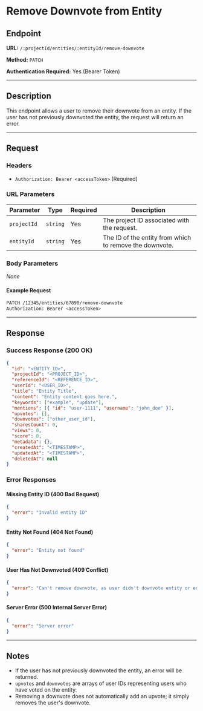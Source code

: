 
# Remove Downvote from Entity

## Endpoint

**URL:** `/:projectId/entities/:entityId/remove-downvote`

**Method:** `PATCH`

**Authentication Required:** Yes (Bearer Token)

----------

## Description

This endpoint allows a user to remove their downvote from an entity. If the user has not previously downvoted the entity, the request will return an error.

----------

## Request

### Headers

-   `Authorization: Bearer <accessToken>` (Required)

### URL Parameters

| Parameter    | Type     | Required | Description |
|-------------|----------|----------|-------------|
| `projectId` | `string` | Yes      | The project ID associated with the request. |
| `entityId`  | `string` | Yes      | The ID of the entity from which to remove the downvote. |

### Body Parameters

_None_

#### Example Request

```sh
PATCH /12345/entities/67890/remove-downvote
Authorization: Bearer <accessToken>
```

----------

## Response

### Success Response (200 OK)

```json
{
  "id": "<ENTITY_ID>",
  "projectId": "<PROJECT_ID>",
  "referenceId": "<REFERENCE_ID>",
  "userId": "<USER_ID>",
  "title": "Entity Title",
  "content": "Entity content goes here.",
  "keywords": ["example", "update"],
  "mentions": [{ "id": "user-1111", "username": "john_doe" }],
  "upvotes": [],
  "downvotes": ["other_user_id"],
  "sharesCount": 0,
  "views": 0,
  "score": 0,
  "metadata": {},
  "createdAt": "<TIMESTAMP>",
  "updatedAt": "<TIMESTAMP>",
  "deletedAt": null
}
```

### Error Responses

#### Missing Entity ID (400 Bad Request)

```json
{
  "error": "Invalid entity ID"
}
```

#### Entity Not Found (404 Not Found)

```json
{
  "error": "Entity not found"
}
```

#### User Has Not Downvoted (409 Conflict)

```json
{
  "error": "Can't remove downvote, as user didn't downvote entity or entity not found"
}
```

#### Server Error (500 Internal Server Error)

```json
{
  "error": "Server error"
}
```

----------

## Notes

-   If the user has not previously downvoted the entity, an error will be returned.
-   `upvotes` and `downvotes` are arrays of user IDs representing users who have voted on the entity.
-   Removing a downvote does not automatically add an upvote; it simply removes the user's downvote.